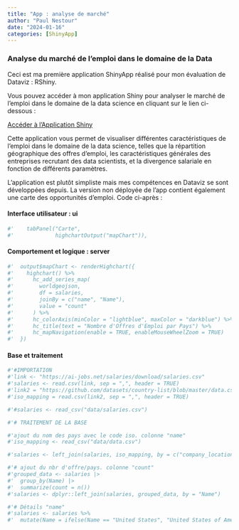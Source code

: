 ```yaml
---
title: "App : analyse de marché"
author: "Paul Nestour"
date: "2024-01-16"
categories: [ShinyApp]
---
```


### Analyse du marché de l'emploi dans le domaine de la Data

Ceci est ma première application ShinyApp réalisé pour mon évaluation de Dataviz : RShiny.

Vous pouvez accéder à mon application Shiny pour analyser le marché de l'emploi dans le domaine de la data science en cliquant sur le lien ci-dessous :

[Accéder à l'Application Shiny](https://analysedumarchedata.shinyapps.io/analyse_marche_data/)

Cette application vous permet de visualiser différentes caractéristiques de l'emploi dans le domaine de la data science, telles que la répartition géographique des offres d'emploi, les caractéristiques générales des entreprises recrutant des data scientists, et la divergence salariale en fonction de différents paramètres.

L'application est plutôt simpliste mais mes compétences en Dataviz se sont développées depuis. La version non déployée de l'app contient également une carte des opportunités d'emploi. Code ci-après :

#### Interface utilisateur : ui
```r
#'    tabPanel("Carte",
#'             highchartOutput("mapChart")),
```

#### Comportement et logique : server
```r
#'  output$mapChart <- renderHighchart({
#'    highchart() %>%
#'      hc_add_series_map(
#'        worldgeojson,
#'        df = salaries,
#'        joinBy = c("name", "Name"),
#'        value = "count"
#'      ) %>%
#'      hc_colorAxis(minColor = "lightblue", maxColor = "darkblue") %>%
#'      hc_title(text = "Nombre d'Offres d'Emploi par Pays") %>%
#'      hc_mapNavigation(enable = TRUE, enableMouseWheelZoom = TRUE)
#'  })
```

#### Base et traitement
```r
#'#IMPORTATION
#'link <- "https://ai-jobs.net/salaries/download/salaries.csv"
#'salaries <- read.csv(link, sep = ",", header = TRUE)
#'link2 = "https://github.com/datasets/country-list/blob/master/data.csv"
#'iso_mapping = read.csv(link2, sep = ",", header = TRUE)

#'#salaries <- read_csv("data/salaries.csv")

#'# TRAITEMENT DE LA BASE

#'ajout du nom des pays avec le code iso. colonne "name"
#'iso_mapping <- read_csv("data/data.csv")

#'salaries <- left_join(salaries, iso_mapping, by = c("company_location" = "Code"))

#'# ajout du nbr d'offre/pays. colonne "count"
#'grouped_data <- salaries |>  
#'  group_by(Name) |> 
#'  summarize(count = n())
#'salaries <- dplyr::left_join(salaries, grouped_data, by = "Name")

#'# Détails "name"
#'salaries <- salaries %>%
#'  mutate(Name = ifelse(Name == "United States", "United States of America", #'Name))
```


